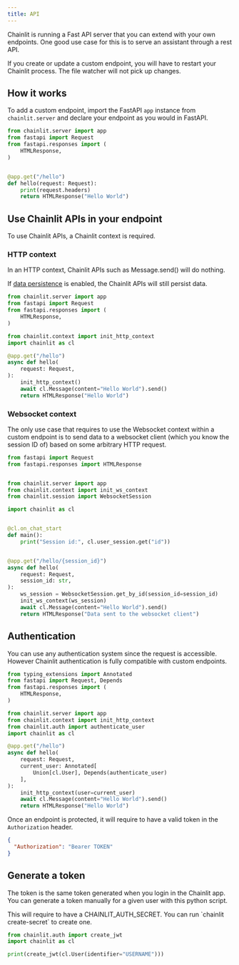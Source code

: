 ```yaml
---
title: API
---
```


Chainlit is running a Fast API server that you can extend with your own endpoints.
One good use case for this is to serve an assistant through a rest API.

<Note>
  If you create or update a custom endpoint, you will have to restart your
  Chainlit process. The file watcher will not pick up changes.
</Note>

## How it works

To add a custom endpoint, import the FastAPI `app` instance from `chainlit.server` and declare your endpoint as you would in FastAPI.

```python
from chainlit.server import app
from fastapi import Request
from fastapi.responses import (
    HTMLResponse,
)


@app.get("/hello")
def hello(request: Request):
    print(request.headers)
    return HTMLResponse("Hello World")
```

## Use Chainlit APIs in your endpoint

To use Chainlit APIs, a Chainlit context is required.

### HTTP context

In an HTTP context, Chainlit APIs such as Message.send() will do nothing.

If [data persistence](/data-persistence/overview) is enabled, the Chainlit APIs will still persist data.

```python
from chainlit.server import app
from fastapi import Request
from fastapi.responses import (
    HTMLResponse,
)

from chainlit.context import init_http_context
import chainlit as cl

@app.get("/hello")
async def hello(
    request: Request,
):
    init_http_context()
    await cl.Message(content="Hello World").send()
    return HTMLResponse("Hello World")
```

### Websocket context

The only use case that requires to use the Websocket context within a custom endpoint is to send data to a websocket client (which you know the session ID of) based on some arbitrary HTTP request.

```py
from fastapi import Request
from fastapi.responses import HTMLResponse


from chainlit.server import app
from chainlit.context import init_ws_context
from chainlit.session import WebsocketSession

import chainlit as cl


@cl.on_chat_start
def main():
    print("Session id:", cl.user_session.get("id"))


@app.get("/hello/{session_id}")
async def hello(
    request: Request,
    session_id: str,
):
    ws_session = WebsocketSession.get_by_id(session_id=session_id)
    init_ws_context(ws_session)
    await cl.Message(content="Hello World").send()
    return HTMLResponse("Data sent to the websocket client")
```

## Authentication

You can use any authentication system since the request is accessible.
However Chainlit authentication is fully compatible with custom endpoints.

```py
from typing_extensions import Annotated
from fastapi import Request, Depends
from fastapi.responses import (
    HTMLResponse,
)

from chainlit.server import app
from chainlit.context import init_http_context
from chainlit.auth import authenticate_user
import chainlit as cl

@app.get("/hello")
async def hello(
    request: Request,
    current_user: Annotated[
        Union[cl.User], Depends(authenticate_user)
    ],
):
    init_http_context(user=current_user)
    await cl.Message(content="Hello World").send()
    return HTMLResponse("Hello World")
```

Once an endpoint is protected, it will require to have a valid token in the `Authorization` header.

```json headers
{
  "Authorization": "Bearer TOKEN"
}
```

## Generate a token

The token is the same token generated when you login in the Chainlit app.
You can generate a token manually for a given user with this python script.

<Note>
  This will require to have a CHAINLIT_AUTH_SECRET. You can run `chainlit
  create-secret` to create one.
</Note>

```py
from chainlit.auth import create_jwt
import chainlit as cl

print(create_jwt(cl.User(identifier="USERNAME")))
```
